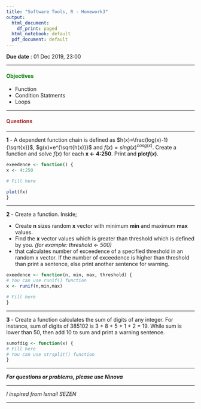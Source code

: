 ```yaml
---
title: "Software Tools, R - Homework3"
output:
  html_document:
    df_print: paged
  html_notebook: default
  pdf_document: default
---
```


**Due date** : 01 Dec 2019, 23:00

***

#### <span style="color:green">**Objectives**</span>

- Function
- Condition Statments
- Loops

***

#### <span style="color:brown">**Questions**</span>

***

**1** - A dependent function chain is defined as $h(x)=\frac{log(x)-1}{\sqrt{x}}$, $g(x)=e^{\sqrt{h(x)}}$ and $f(x)=sing(x)^{cosg(x)}$.  Create a function and solve $f(x)$ for each **x <- 4:250**. Print and **plot$f(x)$**.

```r
exeedence <- function() { 
x <- 4:250

# Fill here

plot(fx)
}
```

***

**2** - Create a function. Inside; 

  - Create **n** sizes random **x** vector with minimum **min** and maximum **max** values.
  - Find the **x** vector values which is greater than threshold which is defined by you. *(for example: threshold <- 500)*
  - 
that calculates number of exceedence of a specified threshold in an random x vector. If the number of exceedence is higher than threshold than print a sentence, else print another sentence for warning.

```r
exeedence <- function(n, min, max, threshold) { 
# You can use runif() function
x <- runif(n,min,max)

# Fill here
}
```

***

**3** - Create a function calculates the sum of digits of any integer. For instance, sum of digits of 385102 is 3 + 8 + 5 + 1 + 2 = 19. While sum is lower than 50, then add 10 to sum and print a warning sentence.

```r
sumofdig <- function(x) { 
# Fill here
# You can use strsplit() function
}
```

***

***For questions or problems, please use Ninova***

***

*I inspired from Ismail SEZEN*

***
